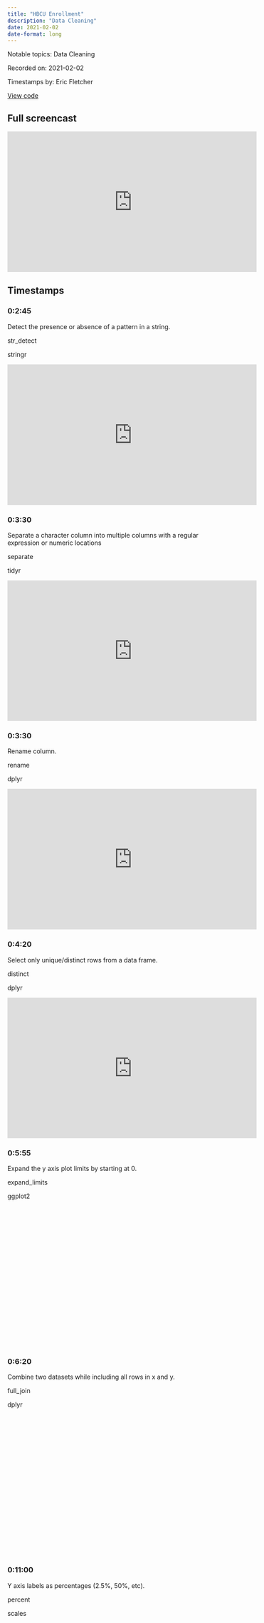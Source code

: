 ```yaml
---
title: "HBCU Enrollment"
description: "Data Cleaning"
date: 2021-02-02
date-format: long
---
```


Notable topics: Data Cleaning

Recorded on: 2021-02-02

Timestamps by: Eric Fletcher

[View code](https://github.com/dgrtwo/data-screencasts/blob/master/2021_02_02_hbcu.Rmd)

## Full screencast
<iframe width="560" height="315" src="https://www.youtube.com/embed/TSG74voJQ3E" title="YouTube video player" frameborder="0" allow="accelerometer; autoplay; clipboard-write; encrypted-media; gyroscope; picture-in-picture" allowfullscreen></iframe>

## Timestamps

### 0:2:45

Detect the presence or absence of a pattern in a string.

str_detect

stringr



<iframe width="560" height="315" src="https://www.youtube.com/embed/TSG74voJQ3E?start=165" title="YouTube video player" frameborder="0" allow="accelerometer; autoplay; clipboard-write; encrypted-media; gyroscope; picture-in-picture" allowfullscreen></iframe>

### 0:3:30

Separate a character column into multiple columns with a regular expression or numeric locations

separate

tidyr



<iframe width="560" height="315" src="https://www.youtube.com/embed/TSG74voJQ3E?start=210" title="YouTube video player" frameborder="0" allow="accelerometer; autoplay; clipboard-write; encrypted-media; gyroscope; picture-in-picture" allowfullscreen></iframe>

### 0:3:30

Rename column.

rename

dplyr



<iframe width="560" height="315" src="https://www.youtube.com/embed/TSG74voJQ3E?start=210" title="YouTube video player" frameborder="0" allow="accelerometer; autoplay; clipboard-write; encrypted-media; gyroscope; picture-in-picture" allowfullscreen></iframe>

### 0:4:20

Select only unique/distinct rows from a data frame.

distinct

dplyr



<iframe width="560" height="315" src="https://www.youtube.com/embed/TSG74voJQ3E?start=260" title="YouTube video player" frameborder="0" allow="accelerometer; autoplay; clipboard-write; encrypted-media; gyroscope; picture-in-picture" allowfullscreen></iframe>

### 0:5:55

Expand the y axis plot limits by starting at 0.

expand_limits

ggplot2



<iframe width="560" height="315" src="https://www.youtube.com/embed/TSG74voJQ3E?start=355" title="YouTube video player" frameborder="0" allow="accelerometer; autoplay; clipboard-write; encrypted-media; gyroscope; picture-in-picture" allowfullscreen></iframe>

### 0:6:20

Combine two datasets while including all rows in x and y.

full_join

dplyr



<iframe width="560" height="315" src="https://www.youtube.com/embed/TSG74voJQ3E?start=380" title="YouTube video player" frameborder="0" allow="accelerometer; autoplay; clipboard-write; encrypted-media; gyroscope; picture-in-picture" allowfullscreen></iframe>

### 0:11:00

Y axis labels as percentages (2.5%, 50%, etc).

percent

scales



<iframe width="560" height="315" src="https://www.youtube.com/embed/TSG74voJQ3E?start=660" title="YouTube video player" frameborder="0" allow="accelerometer; autoplay; clipboard-write; encrypted-media; gyroscope; picture-in-picture" allowfullscreen></iframe>

### 0:12:30

Bind multiple data frames by row and an explanation as to why it's not the best approach for joining given the other options.

bind_rows

dplyr



<iframe width="560" height="315" src="https://www.youtube.com/embed/TSG74voJQ3E?start=750" title="YouTube video player" frameborder="0" allow="accelerometer; autoplay; clipboard-write; encrypted-media; gyroscope; picture-in-picture" allowfullscreen></iframe>

### 0:14:55

Brief discussion on the differences between `rbind` and `row_bind`.

rbind | row_bind

dplyr | base



<iframe width="560" height="315" src="https://www.youtube.com/embed/TSG74voJQ3E?start=895" title="YouTube video player" frameborder="0" allow="accelerometer; autoplay; clipboard-write; encrypted-media; gyroscope; picture-in-picture" allowfullscreen></iframe>

### 0:16:10

Remove matched patterns in a string.

str_remove

stringr



<iframe width="560" height="315" src="https://www.youtube.com/embed/TSG74voJQ3E?start=970" title="YouTube video player" frameborder="0" allow="accelerometer; autoplay; clipboard-write; encrypted-media; gyroscope; picture-in-picture" allowfullscreen></iframe>

### 0:17:10

Turn variable names into 'snake case' (e.g. Standard Error, standard_error).

clean_names

janitor



<iframe width="560" height="315" src="https://www.youtube.com/embed/TSG74voJQ3E?start=1030" title="YouTube video player" frameborder="0" allow="accelerometer; autoplay; clipboard-write; encrypted-media; gyroscope; picture-in-picture" allowfullscreen></iframe>

### 0:18:10

Mutate multiple columns to change type from `character` to `numeric` while parsing out the numbers while getting rid of the other characters in the dataset.

mutate_if | is.character | parse_number

dplyr | base | readr



<iframe width="560" height="315" src="https://www.youtube.com/embed/TSG74voJQ3E?start=1090" title="YouTube video player" frameborder="0" allow="accelerometer; autoplay; clipboard-write; encrypted-media; gyroscope; picture-in-picture" allowfullscreen></iframe>

### 0:18:50

Subset rows using their positions.

slice

dplyr



<iframe width="560" height="315" src="https://www.youtube.com/embed/TSG74voJQ3E?start=1130" title="YouTube video player" frameborder="0" allow="accelerometer; autoplay; clipboard-write; encrypted-media; gyroscope; picture-in-picture" allowfullscreen></iframe>

### 0:20:15

Reshape the data from wide to long such that there is one row for each year and race.

gather | mutate | ifelse | str_remove | spread

tidyr | dplyr | stringr | base



<iframe width="560" height="315" src="https://www.youtube.com/embed/TSG74voJQ3E?start=1215" title="YouTube video player" frameborder="0" allow="accelerometer; autoplay; clipboard-write; encrypted-media; gyroscope; picture-in-picture" allowfullscreen></iframe>

### 0:21:25

Compute the absolute value of x

abs

base



<iframe width="560" height="315" src="https://www.youtube.com/embed/TSG74voJQ3E?start=1285" title="YouTube video player" frameborder="0" allow="accelerometer; autoplay; clipboard-write; encrypted-media; gyroscope; picture-in-picture" allowfullscreen></iframe>

### 0:24:55

Remove matched patterns in a string (e.g. black1, black & white1, white).

str_remove

stringr



<iframe width="560" height="315" src="https://www.youtube.com/embed/TSG74voJQ3E?start=1495" title="YouTube video player" frameborder="0" allow="accelerometer; autoplay; clipboard-write; encrypted-media; gyroscope; picture-in-picture" allowfullscreen></iframe>

### 0:25:35

Reorder factor levels in `geom_line` plot by sorting along another variable.

fct_reorder

forcats



<iframe width="560" height="315" src="https://www.youtube.com/embed/TSG74voJQ3E?start=1535" title="YouTube video player" frameborder="0" allow="accelerometer; autoplay; clipboard-write; encrypted-media; gyroscope; picture-in-picture" allowfullscreen></iframe>

### 0:29:25

Bind multiple data frames by row.

bind_rows

dplyr



<iframe width="560" height="315" src="https://www.youtube.com/embed/TSG74voJQ3E?start=1765" title="YouTube video player" frameborder="0" allow="accelerometer; autoplay; clipboard-write; encrypted-media; gyroscope; picture-in-picture" allowfullscreen></iframe>

### 0:36:05

Reorder factor levels by hand.

fct_relevel

forcats



<iframe width="560" height="315" src="https://www.youtube.com/embed/TSG74voJQ3E?start=2165" title="YouTube video player" frameborder="0" allow="accelerometer; autoplay; clipboard-write; encrypted-media; gyroscope; picture-in-picture" allowfullscreen></iframe>

### 0:37:45

Detect and remove the presence of a pattern in a string to remove duplication from `geom_line` plot legend.

str_remove

stringr



<iframe width="560" height="315" src="https://www.youtube.com/embed/TSG74voJQ3E?start=2265" title="YouTube video player" frameborder="0" allow="accelerometer; autoplay; clipboard-write; encrypted-media; gyroscope; picture-in-picture" allowfullscreen></iframe>

### 0:38:50

"Reorder factor levels in `geom_line` plot by sorting along another variable with ordering based on the last value to make the data line up with how the values are displayed in the legend. 'fct_reorder(race_ethnicity, percent, last, .desc = TRUE)`"

fct_reorder

forcats



<iframe width="560" height="315" src="https://www.youtube.com/embed/TSG74voJQ3E?start=2330" title="YouTube video player" frameborder="0" allow="accelerometer; autoplay; clipboard-write; encrypted-media; gyroscope; picture-in-picture" allowfullscreen></iframe>

### 0:40:35

Import external Excel data set from `Data.World`.

read_excel

readxl



<iframe width="560" height="315" src="https://www.youtube.com/embed/TSG74voJQ3E?start=2435" title="YouTube video player" frameborder="0" allow="accelerometer; autoplay; clipboard-write; encrypted-media; gyroscope; picture-in-picture" allowfullscreen></iframe>

### 0:44:20

Select variables that match a pattern to remove.

starts_with

tidyselect



<iframe width="560" height="315" src="https://www.youtube.com/embed/TSG74voJQ3E?start=2660" title="YouTube video player" frameborder="0" allow="accelerometer; autoplay; clipboard-write; encrypted-media; gyroscope; picture-in-picture" allowfullscreen></iframe>

### 0:49:00

Unpack data in one column (field_gender) into two separate columns (field, gender).

str_remove | group_by | first | ifelse | cumsum

stringr | dplyr



<iframe width="560" height="315" src="https://www.youtube.com/embed/TSG74voJQ3E?start=2940" title="YouTube video player" frameborder="0" allow="accelerometer; autoplay; clipboard-write; encrypted-media; gyroscope; picture-in-picture" allowfullscreen></iframe>

### 0:49:20

Summary of screencast.

NA

NA



<iframe width="560" height="315" src="https://www.youtube.com/embed/TSG74voJQ3E?start=2960" title="YouTube video player" frameborder="0" allow="accelerometer; autoplay; clipboard-write; encrypted-media; gyroscope; picture-in-picture" allowfullscreen></iframe>

### 0:58:00

NA

NA

NA



<iframe width="560" height="315" src="https://www.youtube.com/embed/TSG74voJQ3E?start=3480" title="YouTube video player" frameborder="0" allow="accelerometer; autoplay; clipboard-write; encrypted-media; gyroscope; picture-in-picture" allowfullscreen></iframe>

